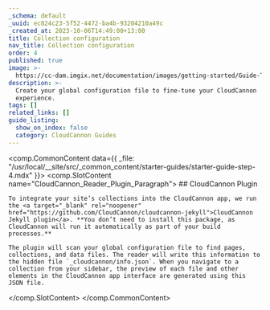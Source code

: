 ```yaml
---
_schema: default
_uuid: ec824c23-5f52-4472-ba4b-93204210a49c
_created_at: 2023-10-06T14:49:00+13:00
title: Collection configuration
nav_title: Collection configuration
order: 4
published: true
image: >-
  https://cc-dam.imgix.net/documentation/images/getting-started/Guide-Thumbnails/CloudCannon-Getting-Started-Thumbnail-Jekyll.png
description: >-
  Create your global configuration file to fine-tune your CloudCannon
  experience.
tags: []
related_links: []
guide_listing:
  show_on_index: false
  category: CloudCannon Guides
---
```

<comp.CommonContent data={{ _file: "/usr/local/__site/src/_common_content/starter-guides/starter-guide-step-4.mdx" }}>
  <comp.SlotContent name="CloudCannon_Reader_Plugin_Paragraph">
    ## CloudCannon Plugin

    To integrate your site’s collections into the CloudCannon app, we run the <a target="_blank" rel="noopener" href="https://github.com/CloudCannon/cloudcannon-jekyll">CloudCannon Jekyll plugin</a>. **You don’t need to install this package, as CloudCannon will run it automatically as part of your build processes.**

    The plugin will scan your global configuration file to find pages, collections, and data files. The reader will write this information to the hidden file `_cloudcannon/info.json`. When you navigate to a collection from your sidebar, the preview of each file and other elements in the CloudCannon app interface are generated using this JSON file.
  </comp.SlotContent>
</comp.CommonContent>